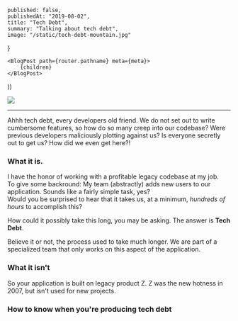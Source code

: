 
    published: false,
    publishedAt: "2019-08-02",
    title: "Tech Debt",
    summary: "Talking about tech debt",
    image: "/static/tech-debt-mountain.jpg"
}

    <BlogPost path={router.pathname} meta={meta}>
        {children}
    </BlogPost>
))

<img src="/static/tech-debt-mountain.jpg" />
<hr/>
Ahhh tech debt, every developers old friend. We do not set out to write cumbersome features, so how do so many creep into our codebase?
Were previous developers maliciously plotting against us?  Is everyone secretly out to get us? How did we even get here?!

### What it is.

I have the honor of working with a profitable legacy codebase at my job.  
To give some backround: My team (abstractly) adds new users to our application. Sounds like a fairly simple task, yes?  
Would you be surprised to hear that it takes us, at a minimum, _hundreds of hours_ to accomplish this?

How could it possibly take this long, you may be asking. The answer is **Tech Debt**.

Believe it or not, the process used to take much longer. We are part of a specialized team that only works on this aspect of the application.

### What it isn't

So your application is built on legacy product Z. Z was the new hotness in 2007, but isn't used for new projects.

### How to know when you're producing tech debt
